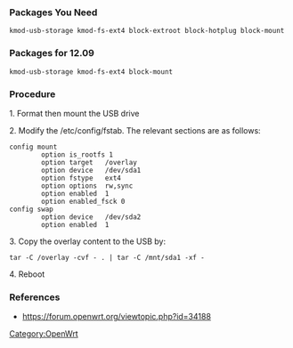 === Packages You Need ===
 kmod-usb-storage kmod-fs-ext4 block-extroot block-hotplug block-mount

=== Packages for 12.09 ===
 kmod-usb-storage kmod-fs-ext4 block-mount

=== Procedure ===

1. Format then mount the USB drive 

2. Modify the /etc/config/fstab.  The relevant sections are as follows:
<pre>
config mount
        option is_rootfs 1
        option target   /overlay
        option device   /dev/sda1
        option fstype   ext4
        option options  rw,sync
        option enabled  1
        option enabled_fsck 0
config swap
        option device   /dev/sda2
        option enabled  1
</pre>

3. Copy the overlay content to the USB by:
 tar -C /overlay -cvf - . | tar -C /mnt/sda1 -xf -

4. Reboot 

=== References ===
* https://forum.openwrt.org/viewtopic.php?id=34188

[[Category:OpenWrt]]